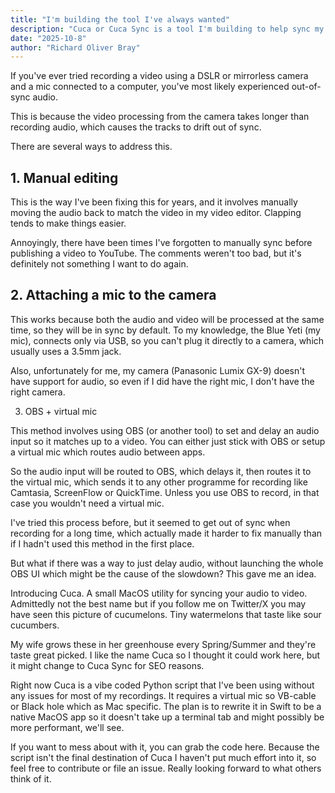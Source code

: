```yaml
---
title: "I'm building the tool I've always wanted"
description: "Cuca or Cuca Sync is a tool I'm building to help sync my video and audio"
date: "2025-10-8"
author: "Richard Oliver Bray"
---
```


If you've ever tried recording a video using a DSLR or mirrorless camera and a mic connected to a computer, you've most likely experienced out-of-sync audio.

This is because the video processing from the camera takes longer than recording audio, which causes the tracks to drift out of sync.

 There are several ways to address this.

## 1. Manual editing

This is the way I've been fixing this for years, and it involves manually moving the audio back to match the video in my video editor. Clapping tends to make things easier. 

Annoyingly, there have been times I've forgotten to manually sync before publishing a video to YouTube. The comments weren't too bad, but it's definitely not something I want to do again.


## 2. Attaching a mic to the camera

This works because both the audio and video will be processed at the same time, so they will be in sync by default. To my knowledge, the Blue Yeti  (my mic), connects only via USB,  so you can't plug it directly to a camera, which usually uses a 3.5mm jack. 

Also, unfortunately for me, my camera (Panasonic Lumix GX-9) doesn't have support for audio, so even if I did have the right mic, I don't have the right camera. 


3. OBS + virtual mic

This method involves using OBS (or another tool) to set and delay an audio input so it matches up to a video. You can either just stick with OBS or setup a virtual mic which routes audio between apps. 

So the audio input will be routed to OBS, which delays it, then routes it to the virtual mic, which sends it to any other programme for recording like Camtasia, ScreenFlow or QuickTime. Unless you use OBS to record, in that case you wouldn't need a virtual mic.

I've tried this process before, but it seemed to get out of sync when recording for a long time, which actually made it harder to fix manually than if I hadn't used this method in the first place.

But what if there was a way to just delay audio, without launching the whole OBS UI which might be the cause of the slowdown? This gave me an idea.

Introducing Cuca. A small MacOS utility for syncing your audio to video. Admittedly not the best name but if you follow me on Twitter/X you may have seen this picture of cucumelons. Tiny watermelons that taste like sour cucumbers.

My wife grows these in her greenhouse every Spring/Summer and they're taste great picked. I like the name Cuca so I thought it could work here, but it might change to Cuca Sync for SEO reasons.

Right now Cuca is a vibe coded Python script that I've been using without any issues for most of my recordings. It requires a virtual mic so VB-cable or Black hole which as Mac specific. The plan is to rewrite it in Swift to be a native MacOS app so it doesn't take up a terminal tab and might possibly be more performant, we'll see.

If you want to mess about with it, you can grab the code here. Because the script isn't the final destination of Cuca I haven't put much effort into it, so feel free to contribute or file an issue. Really looking forward to what others think of it. 
